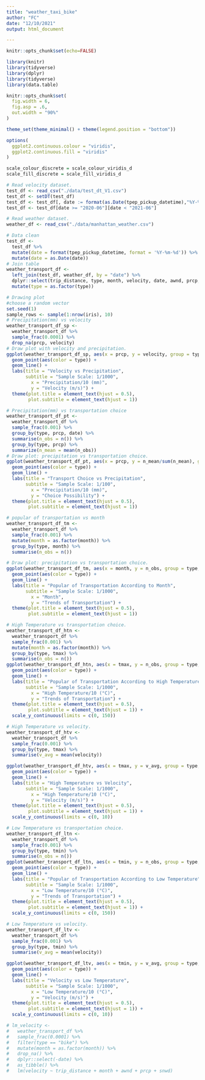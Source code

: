 ```yaml
---
title: "weather_taxi_bike"
author: "FC"
date: "12/10/2021"
output: html_document

---
```


```r
knitr::opts_chunk$set(echo=FALSE)
```

```r
library(knitr)
library(tidyverse)
library(dplyr)
library(tidyverse)
library(data.table)

knitr::opts_chunk$set(
  fig.width = 6,
  fig.asp = .6,
  out.width = "90%"
)

theme_set(theme_minimal() + theme(legend.position = "bottom"))

options(
  ggplot2.continuous.colour = "viridis",
  ggplot2.continuous.fill = "viridis"
)

scale_colour_discrete = scale_colour_viridis_d
scale_fill_discrete = scale_fill_viridis_d
```

```r
# Read velocity dataset.   
test_df <- read_csv("./data/test_dt_V1.csv")
test_df <- setDT(test_df)
test_df <- test_df[, date := format(as.Date(tpep_pickup_datetime),"%Y-%m-%d")]
test_df <- test_df[date >= "2020-06"][date < "2021-06"]

# Read weather dataset. 
weather_df <- read_csv("./data/manhattan_weather.csv")

# Data clean
test_df <- 
  test_df %>% 
  mutate(date = format(tpep_pickup_datetime, format = '%Y-%m-%d')) %>% 
  mutate(date = as.Date(date))
# Join table
weather_transport_df <-
  left_join(test_df, weather_df, by = "date") %>%
  dplyr::select(trip_distance, type, month, velocity, date, awnd, prcp, snwd, tmax, tmin, tsun) %>% 
  mutate(type = as.factor(type))

# Drawing plot
#choose a random vector
set.seed(1)
sample_rows <- sample(1:nrow(iris), 10)
# Precipitation(mm) vs velocity
weather_transport_df_sp <-
  weather_transport_df %>% 
  sample_frac(0.0001) %>% 
  drop_na(prcp, velocity)
# Draw plot with velocity and precipitation. 
ggplot(weather_transport_df_sp, aes(x = prcp, y = velocity, group = type, colour = type)) + 
  geom_point(aes(color = type)) +
  geom_line() +
  labs(title = "Velocity vs Precipitation",
       subtitle = "Sample Scale: 1/1000", 
         x = "Precipitation/10 (mm)", 
         y = "Velocity (m/s)") +
  theme(plot.title = element_text(hjust = 0.5), 
        plot.subtitle = element_text(hjust = 1))

# Precipitation(mm) vs transportation choice
weather_transport_df_pt <-
  weather_transport_df %>% 
  sample_frac(0.001) %>% 
  group_by(type, prcp, date) %>% 
  summarise(n_obs = n()) %>% 
  group_by(type, prcp) %>% 
  summarize(n_mean = mean(n_obs))
# Draw plot: precipitation vs transportation choice. 
ggplot(weather_transport_df_pt, aes(x = prcp, y = n_mean/sum(n_mean), group = type, colour = type)) + 
  geom_point(aes(color = type)) +
  geom_line() +
  labs(title = "Transport Choice vs Precipitation", 
       subtitle = "Sample Scale: 1/100",  
         x = "Precipitation/10 (mm)", 
         y = "Choice Possibility") +
  theme(plot.title = element_text(hjust = 0.5), 
        plot.subtitle = element_text(hjust = 1))

# popular of transportation vs month
weather_transport_df_tm <-
  weather_transport_df %>% 
  sample_frac(0.001) %>% 
  mutate(month = as.factor(month)) %>% 
  group_by(type, month) %>% 
  summarise(n_obs = n()) 

# Draw plot: precipitation vs transportation choice. 
ggplot(weather_transport_df_tm, aes(x = month, y = n_obs, group = type, colour = type)) + 
  geom_point(aes(color = type)) +
  geom_line() +
  labs(title = "Popular of Transportation According to Month", 
       subtitle = "Sample Scale: 1/1000",   
         x = "Month", 
         y = "Trends of Transportation") +
  theme(plot.title = element_text(hjust = 0.5), 
        plot.subtitle = element_text(hjust = 1))

# High Temperature vs transportation choice. 
weather_transport_df_htn <-
  weather_transport_df %>% 
  sample_frac(0.001) %>% 
  mutate(month = as.factor(month)) %>% 
  group_by(type, tmax) %>% 
  summarise(n_obs = n()) 
ggplot(weather_transport_df_htn, aes(x = tmax, y = n_obs, group = type, colour = type)) + 
  geom_point(aes(color = type)) +
  geom_line() +
  labs(title = "Popular of Transportation According to High Temperature", 
       subtitle = "Sample Scale: 1/1000",   
         x = "High Temperature/10 (°C)", 
         y = "Trends of Transportation") +
  theme(plot.title = element_text(hjust = 0.5), 
        plot.subtitle = element_text(hjust = 1)) +
  scale_y_continuous(limits = c(0, 150))

# High Temperature vs velocity. 
weather_transport_df_htv <-
  weather_transport_df %>% 
  sample_frac(0.001) %>% 
  group_by(type, tmax) %>% 
  summarise(v_avg = mean(velocity)) 

ggplot(weather_transport_df_htv, aes(x = tmax, y = v_avg, group = type, colour = type)) + 
  geom_point(aes(color = type)) +
  geom_line() +
  labs(title = "High Temperature vs Velocity", 
       subtitle = "Sample Scale: 1/1000",   
         x = "High Temperature/10 (°C)", 
         y = "Velocity (m/s)") +
  theme(plot.title = element_text(hjust = 0.5), 
        plot.subtitle = element_text(hjust = 1)) +
  scale_y_continuous(limits = c(0, 10))

# Low Temperature vs transportation choice. 
weather_transport_df_ltn <-
  weather_transport_df %>% 
  sample_frac(0.001) %>% 
  group_by(type, tmin) %>% 
  summarise(n_obs = n()) 
ggplot(weather_transport_df_ltn, aes(x = tmin, y = n_obs, group = type, colour = type)) + 
  geom_point(aes(color = type)) +
  geom_line() +
  labs(title = "Popular of Transportation According to Low Temperature", 
       subtitle = "Sample Scale: 1/1000",   
         x = "Low Temperature/10 (°C)", 
         y = "Trends of Transportation") +
  theme(plot.title = element_text(hjust = 0.5), 
        plot.subtitle = element_text(hjust = 1)) +
  scale_y_continuous(limits = c(0, 150))

# Low Temperature vs velocity. 
weather_transport_df_ltv <-
  weather_transport_df %>% 
  sample_frac(0.001) %>% 
  group_by(type, tmin) %>% 
  summarise(v_avg = mean(velocity)) 

ggplot(weather_transport_df_ltv, aes(x = tmin, y = v_avg, group = type, colour = type)) + 
  geom_point(aes(color = type)) +
  geom_line() +
  labs(title = "Velocity vs Low Temperature", 
       subtitle = "Sample Scale: 1/1000",   
         x = "Low Temperature/10 (°C)", 
         y = "Velocity (m/s)") +
  theme(plot.title = element_text(hjust = 0.5), 
        plot.subtitle = element_text(hjust = 1)) +
  scale_y_continuous(limits = c(0, 10))
```
```r
# lm_velocity <-
#   weather_transport_df %>% 
#   sample_frac(0.0001) %>% 
#   filter(type == "bike") %>%
#   mutate(month = as.factor(month)) %>%
#   drop_na() %>% 
#   dplyr::select(-date) %>% 
#   as_tibble() %>% 
#   lm(velocity ~ trip_distance + month + awnd + prcp + snwd)
```

